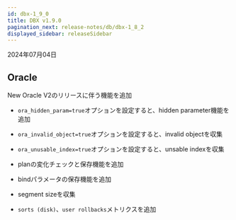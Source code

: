 ```yaml
---
id: dbx-1_9_0
title: DBX v1.9.0
pagination_next: release-notes/db/dbx-1_8_2
displayed_sidebar: releaseSidebar
---
```


2024年07月04日

## Oracle

<Status>New</Status> Oracle V2のリリースに伴う機能を追加

- `ora_hidden_param=true`オプションを設定すると、hidden parameter機能を追加

- `ora_invalid_object=true`オプションを設定すると、invalid objectを収集

- `ora_unusable_index=true`オプションを設定すると、unsable indexを収集

- planの変化チェックと保存機能を追加

- bindパラメータの保存機能を追加

- segment sizeを収集

- `sorts (disk)`、`user rollbacks`メトリクスを追加
